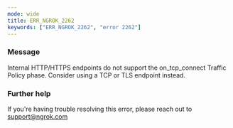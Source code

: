 ```yaml
---
mode: wide
title: ERR_NGROK_2262
keywords: ["ERR_NGROK_2262", "error 2262"]
---
```


### Message

Internal HTTP/HTTPS endpoints do not support the on_tcp_connect Traffic Policy phase. Consider using a TCP or TLS endpoint instead.

### Further help

If you're having trouble resolving this error, please reach out to [support@ngrok.com](mailto:support@ngrok.com?subject=Help%20with%20ERR_NGROK_2262)

